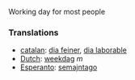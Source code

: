 Working day for most people

===Translations===

*[[catalan]]: [[dia feiner]], [[dia laborable]]
*[[Dutch]]: [[weekdag]] ''m''
*[[Esperanto]]: [[semajntago]]